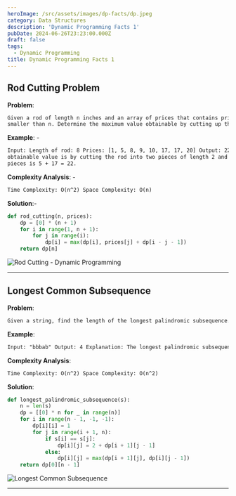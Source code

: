 ```yaml
---
heroImage: /src/assets/images/dp-facts/dp.jpeg
category: Data Structures
description: 'Dynamic Programming Facts 1'
pubDate: 2024-06-26T23:23:00.000Z
draft: false
tags:
  - Dynamic Programming
title: Dynamic Programming Facts 1
---
```


## Rod Cutting Problem

**Problem**:

```html
Given a rod of length n inches and an array of prices that contains prices of all pieces of size
smaller than n. Determine the maximum value obtainable by cutting up the rod and selling the pieces.
```

**Example**: -

```html
Input: Length of rod: 8 Prices: [1, 5, 8, 9, 10, 17, 17, 20] Output: 22 Explanation: - The maximum
obtainable value is by cutting the rod into two pieces of length 2 and 6. The price of the two
pieces is 5 + 17 = 22.
```

**Complexity Analysis**: -

```html
Time Complexity: O(n^2) Space Complexity: O(n)
```

**Solution**:-

```python
def rod_cutting(n, prices):
    dp = [0] * (n + 1)
    for i in range(1, n + 1):
        for j in range(i):
            dp[i] = max(dp[i], prices[j] + dp[i - j - 1])
    return dp[n]
```


<Image src={cut} alt='Rod Cutting - Dynamic Programming' />

<hr />

## Longest Common Subsequence

**Problem**:

```html
Given a string, find the length of the longest palindromic subsequence.
```

**Example**:

```html
Input: "bbbab" Output: 4 Explanation: The longest palindromic subsequence is "bbbb".
```

**Complexity Analysis**:

```html
Time Complexity: O(n^2) Space Complexity: O(n^2)
```

**Solution**:

```python
def longest_palindromic_subsequence(s):
    n = len(s)
    dp = [[0] * n for _ in range(n)]
    for i in range(n - 1, -1, -1):
        dp[i][i] = 1
        for j in range(i + 1, n):
            if s[i] == s[j]:
                dp[i][j] = 2 + dp[i + 1][j - 1]
            else:
                dp[i][j] = max(dp[i + 1][j], dp[i][j - 1])
    return dp[0][n - 1]
```


<Image src={longest} alt='Longest Common Subsequence' />

<hr />
